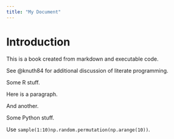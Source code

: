 ```yaml
---
title: "My Document"
---
```


# Introduction

This is a book created from markdown and executable code.

See @knuth84 for additional discussion of literate programming.

::: R
Some R stuff.
:::

::: {.notebook name="my_notebook"}
Here is a paragraph.

And another.
:::

::: Python
Some Python stuff.
:::

Use [`sample(1:10)`]{.R}[`np.random.permutation(np.arange(10))`]{.Python}.
